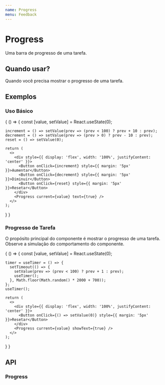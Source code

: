 ```yaml
---
name: Progress
menu: Feedback
---
```




# Progress

Uma barra de progresso de uma tarefa.

## Quando usar?

Quando você precisa mostrar o progresso de uma tarefa.

## Exemplos

### Uso Básico

<Playground>
{
  () => {
    const [value, setValue] = React.useState(0);

    increment = () => setValue(prev => (prev < 100) ? prev + 10 : prev);
    decrement = () => setValue(prev => (prev > 0) ? prev - 10 : prev);
    reset = () => setValue(0);

    return (
      <>
        <div style={{ display: 'flex', width: '100%', justifyContent: 'center' }}>
          <Button onClick={increment} style={{ margin: '5px' }}>Aumentar</Button>
          <Button onClick={decrement} style={{ margin: '5px' }}>Diminuir</Button>
          <Button onClick={reset} style={{ margin: '5px' }}>Resetar</Button>
        </div>
        <Progress current={value} text={true} />
      </>
    );

} }

</Playground>

### Progresso de Tarefa

O propósito principal do componente é mostrar o progresso de uma tarefa.  
Observe a simulação do comportamento do componente.

<Playground>
{
  () => {
    const [value, setValue] = React.useState(0);

    timer = useTimer = () => {
      setTimeout(() => {
        setValue(prev => (prev < 100) ? prev + 1 : prev);
        useTimer();
      }, Math.floor(Math.random() * 2000 + 700));
    };
    useTimer();

    return (
      <>
        <div style={{ display: 'flex', width: '100%', justifyContent: 'center' }}>
          <Button onClick={() => setValue(0)} style={{ margin: '5px' }}>Resetar</Button>
        </div>
        <Progress current={value} showText={true} />
      </>
    );

} }

</Playground>

## API

### Progress

<Props of={Progress} />

